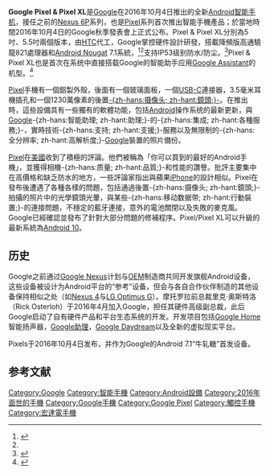 {{about|Google在2016年推出的Android智慧型手機|該系列手機介紹|Google Pixel|}}

{{expand|time=2016-10-05T04:21:00+00:00}}
{{NoteTA
|T =zh-cn:Pixel (智能手机); zh-tw:Pixel (智慧型手機); zh-hk:Pixel (智能手機); zh-mo:Pixel (智能手機)
| G1=IT
}}
{{Infobox Mobile
| name          = Pixel/Pixel XL
| logo          = [[File:Google_Pixel_(smartphone)_logo.svg|250px]]
| codename      = Sailfish <small>(Pixel)</small>/Marlin <small>(Pixel XL)</small>
| developer     = [[Google|Google]]
| manufacturer  = [[HTC|HTC]]（代工生產）
| series        = [[Google_Pixel|Google Pixel]]
| image         = [[File:Google_Pixel_PSD_黑.png|250px]]
| caption       = Google Pixel Quite Black
| networks      = 北美版:
GSM: Quad-band GSM
UMTS/WCDMA: B 1/2/4/5/8
CDMA2000: BC0/BC1/BC10
TDS-CDMA: N/A
FDD LTE: B 1/2/3/4/5/7/8/12/13/17/20/25/26/28/29/30
TDD LTE: B 41
國際版:
GSM: Quad-band GSM
UMTS/WCDMA: B 1/2/4/5/6/8/9/19
CDMA2000: 
TDS-CDMA: B 34/39
FDD LTE: B1/2/3/4/5/7/8/12/13/17/18/19/20/21/26/28/32/TDD LTE: B 38/39/40/41
| predecessor   = 
| successor     = [[Pixel_2|Pixel 2 & Pixel 2 XL]]
| related       = 
| type          = [[智能手机|智能手机]]
| dimensions    = 
| weight        = '''Pixel:''' {{convert|143|g|oz}}<br>'''Pixel XL:''' {{convert|168|g|oz}}
| os            = [[Android_Nougat|Android Nougat]] 可升級至[[Android_10|Android 10]]
| soc           = [[Qualcomm|Qualcomm]] [[Snapdragon|Snapdragon]] 821
| cpu           =  2.15 GHz + 1.65 GHz 四核64位ARMv8-A 
| gpu           = [[Adreno|Adreno]] 530
| memory        = 4GB [[LPDDR4|LPDDR4]]
| storage       = 32GB/128GB
| battery       = '''Pixel'''：2,770 [[毫安时|mAh]]，[[鋰離子聚合物電池|锂聚电池]]<br>'''Pixel XL'''：3,450 [[毫安时|mAh]]，[[鋰離子聚合物電池|锂聚电池]]
| display       = '''Pixel'''：{{convert|5|in|mm|abbr=on}}，1920 x 1080 (441 [[每英寸像素|ppi]]) <br>[[康寧公司|康寧]]第4代[[大猩猩玻璃|大猩猩玻璃]] FHD [[AMOLED|AMOLED]]<br>'''Pixel XL'''：{{convert|5.5|in|mm|abbr=on}}，2560 x 1440 (518 [[每英寸像素|ppi]]) <br>康宁第4代大猩猩玻璃 WQHD AMOLED
| size          = '''Pixel:''' {{convert|143.8|mm|in}} '''H'''<br />{{convert|69.5|mm|in}} '''W'''<br />{{convert|8.5|mm|in}} '''D'''<br>'''Pixel XL：''' {{convert|154.7|mm|in}} '''H'''<br />{{convert|75.7|mm|in}} '''W'''<br />{{convert|8.5|mm|in}} '''D'''
| rear_camera   = 12.3百万[[像素|像素]]，f/2.0[[光圈|光圈]]，1.55µm像素尺寸，双LED闪光灯，红外激光辅助自动对焦
| front_camera  = 8百万[[像素|像素]]，1.4µm像素尺寸，f/2.4光圈
| website       = {{url|https://madeby.google.com/phone/}}
}}
'''Google Pixel & Pixel XL'''是[[Google|Google]]在2016年10月4日推出的全新[[Android|Android]][[智能手机|智能手机]]，接任之前的[[Nexus_6P|Nexus 6P]]系列，也是[[Google_Pixel|Pixel]]系列首次推出智能手機產品；於當地時間2016年10月4日的Google秋季發表會上正式公布。Pixel & Pixel XL分別為5吋、5.5吋兩個版本，由[[HTC|HTC]]代工，Google掌控硬件設計研發，搭載降頻版高通驍龍821處理器和[[Android_Nougat|Android Nougat]] 7.1系統，<ref>{{Cite web|url=http://www.ithome.com/html/android/262413.htm|title=再见Nexus：谷歌正式发布Pixel/XL手机|publisher=IT之家|date=2016-10-05|accessdate=2016-10-05|archive-date=2016-10-05|archive-url=https://web.archive.org/web/20161005162526/http://www.ithome.com/html/android/262413.htm|dead-url=no}}</ref><ref name="googleassistant"/>支持IP53级别防水/防尘。<ref name="CNETIP53">{{cite news|last1=Musil|first1=Steven|title=Google Pixel and Pixel XL somewhat splash- and dust-resistant|url=https://www.cnet.com/news/google-pixel-and-pixel-xl-somewhat-splash-and-dust-resistant-ip53/|accessdate=2016-10-05|publisher=CNET|date=2016-10-04|archiveurl=https://web.archive.org/web/20161005032403/https://www.cnet.com/news/google-pixel-and-pixel-xl-somewhat-splash-and-dust-resistant-ip53/|archivedate=2016-10-05|language=en|quote=The Pixel and Pixel XL, which Google unveiled Tuesday, offer protection against some exposure to moisture and dust, thanks to an IP53 certification.|dead-url=no}}</ref>Pixel & Pixel XL也是首次在系统中直接搭载Google的智能助手应用[[Google_Assistant|Google Assistant]]的机型。<ref name="googleassistant">{{cite news|author1=Sanji Feng|title=Google 的 Pixel 新手机将会直接内建 Assistant -{zh-cn:人工智能助理功能; zh-tw:人工智慧助理;}-|url=http://cn.engadget.com/2016/10/04/pixel-google-assistant-software-phones-ai/|accessdate=2016-10-05|publisher=Engadget中国版|date=2016-10-04|archiveurl=https://web.archive.org/web/20161005071423/http://cn.engadget.com/2016/10/04/pixel-google-assistant-software-phones-ai/|archivedate=2016-10-05|language=zh-cn}}</ref>

[[Pixel|Pixel]]手機有一個鋁製外殼，後面有一個玻璃面板，一個[[USB-C|USB-C]]連接器，3.5毫米耳機插孔和一個1230萬像素的後置[[摄像头|-{zh-hans:摄像头; zh-hant:鏡頭;}-]]。在推出時，這些設備具有一些獨有的軟體功能，包括[[Android|Android]]操作系统的最新更新，與[[Google|Google]]-{zh-hans:智能助理; zh-hant:助理;}-的-{zh-hans:集成; zh-hant:各種服務;}-，實時技術-{zh-hans:支持; zh-hant:支援;}-服務以及無限制的-{zh-hans:全分辨率; zh-hant:高解析度;}-[[Google|Google]]裝置的照片備份。

[[Pixel|Pixel]]在[[美國|美國]]收到了積極的評論。他們被稱為「你可以買到的最好的Android手機」，並獲得相機-{zh-hans:质量; zh-hant:品質;}-和性能的讚譽。批評主要集中在高價格和缺乏防水的地方，一些評論家指出與蘋果[[iPhone|iPhone]]的設計相似。Pixel在發布後遭遇了各種各樣的問題，包括通過後置-{zh-hans:摄像头; zh-hant:鏡頭;}-拍攝的照片中的光學鏡頭光暈，與某些-{zh-hans:移动数据带; zh-hant:行動裝置;}-的連接問題，不穩定的藍牙連接，意外的電池關閉以及失敗的麥克風。Google已經確認並發布了針對大部分問題的修補程序。Pixel/Pixel XL可以升級的最新系統為[[Android_10|Android 10]]。

== 历史 ==
Google之前通过[[Google_Nexus|Google Nexus]]计划与[[代工生产|OEM]]制造商共同开发旗舰Android设备，这些设备被设计为Android平台的“参考”设备，但会与各自合作伙伴制造的其他设备保持相似之处（如[[Nexus_4|Nexus 4]]与[[LG_Optimus_G|LG Optimus G]]）。摩托罗拉前总裁里克·奥斯特洛（Rick Osterloh）于2016年4月加入Google，担任其硬件高级副总裁，此后Google启动了自有硬件产品和平台生态系统的开发。开发项目包括[[Google_Home|Google Home]]智能扬声器，[[Google助理|Google助理]]，[[Google_Daydream|Google Daydream]]以及全新的虚拟现实平台。 

Pixels于2016年10月4日发布，并作为Google的Android 7.1“牛轧糖”首发设备。

==参考文献==
{{reflist}}

{{commonscat|Google Pixel (smartphone)}}

{{Google Pixel}}
{{Android}}
{{Google Inc.}}

[[Category:Google|Category:Google]]
[[Category:智能手機|Category:智能手機]]
[[Category:Android設備|Category:Android設備]]
[[Category:2016年面世的手機|Category:2016年面世的手機]]
[[Category:Google手機|Category:Google手機]]
[[Category:Google_Pixel|Category:Google Pixel]]
[[Category:觸控手機|Category:觸控手機]]
[[Category:宏達電手機|Category:宏達電手機]]